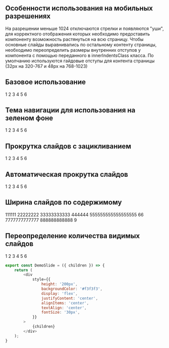
## Особенности использования на мобильных разрешениях
На разрешении меньше 1024 отключаются стрелки и появляются "уши",
для корректного отображения которых необходимо предоставить компоненту возможность растянуться на всю страницу.
Чтобы основные слайды выравнивались по остальному контенту страницы,
необходимо переопределить размеры внутренних отступов у компонента с помощью
переданного в innerIndentsClass класса.
По умолчанию используются гайдовые отступы для контента страницы (32px на 320-767 и 48px на 768-1023)

## Базовое использование

<Playground style={blockStyle}>
    <ContentArea disableIndents="mobile-tablet">
        <Carousel>
            <DemoSlide>1</DemoSlide>
            <DemoSlide>2</DemoSlide>
            <DemoSlide>3</DemoSlide>
            <DemoSlide>4</DemoSlide>
            <DemoSlide>5</DemoSlide>
            <DemoSlide>6</DemoSlide>
        </Carousel>
    </ContentArea>
</Playground>

## Тема навигации для использования на зеленом фоне

<Playground style={blockStyle}>
    <ContentArea disableIndents="mobile-tablet" outerBackgroundColor="green">
        <div style={blockStyle}>
            <Carousel navTheme="green">
                <DemoSlide>1</DemoSlide>
                <DemoSlide>2</DemoSlide>
                <DemoSlide>3</DemoSlide>
                <DemoSlide>4</DemoSlide>
                <DemoSlide>5</DemoSlide>
                <DemoSlide>6</DemoSlide>
            </Carousel>
        </div>
    </ContentArea>
</Playground>

## Прокрутка слайдов с зацикливанием

<Playground style={blockStyle}>
    <ContentArea disableIndents="mobile-tablet">
        <Carousel loop>
            <DemoSlide>1</DemoSlide>
            <DemoSlide>2</DemoSlide>
            <DemoSlide>3</DemoSlide>
            <DemoSlide>4</DemoSlide>
            <DemoSlide>5</DemoSlide>
            <DemoSlide>6</DemoSlide>
        </Carousel>
    </ContentArea>
</Playground>

## Автоматическая прокрутка слайдов

<Playground style={blockStyle}>
    <ContentArea disableIndents="mobile-tablet">
        <Carousel loop autoPlay>
            <DemoSlide>1</DemoSlide>
            <DemoSlide>2</DemoSlide>
            <DemoSlide>3</DemoSlide>
            <DemoSlide>4</DemoSlide>
            <DemoSlide>5</DemoSlide>
            <DemoSlide>6</DemoSlide>
        </Carousel>
    </ContentArea>
</Playground>

## Ширина слайдов по содержимому

<Playground style={blockStyle}>
    <ContentArea disableIndents="mobile-tablet">
        <Carousel slidesSettings={{
            0: { slidesPerView: 'auto', spaceBetween: 16 },
            768: { slidesPerView: 'auto', spaceBetween: 20 },
        }}>
            <DemoSlide>111111</DemoSlide>
            <DemoSlide>22222222</DemoSlide>
            <DemoSlide>33333333333</DemoSlide>
            <DemoSlide>444444</DemoSlide>
            <DemoSlide>555555555555555555</DemoSlide>
            <DemoSlide>66</DemoSlide>
            <DemoSlide>7777777777777</DemoSlide>
            <DemoSlide>888888888888</DemoSlide>
            <DemoSlide>9</DemoSlide>
        </Carousel>
    </ContentArea>
</Playground>

## Переопределение количества видимых слайдов

<Playground style={blockStyle}>
    <ContentArea disableIndents="mobile-tablet">
        <Carousel slidesSettings={{
            0: { slidesPerView: 1, spaceBetween: 16 },
            768: { slidesPerView: 2, spaceBetween: 20 },
            1280: { slidesPerView: 5, spaceBetween: 20 }
        }}>
            <DemoSlide>1</DemoSlide>
            <DemoSlide>2</DemoSlide>
            <DemoSlide>3</DemoSlide>
            <DemoSlide>4</DemoSlide>
            <DemoSlide>5</DemoSlide>
            <DemoSlide>6</DemoSlide>
        </Carousel>
    </ContentArea>
</Playground>

``` javascript
export const DemoSlide = ({ children }) => {
    return (
        <div
            style={{
                height: '200px',
                backgroundColor: '#f3f3f3',
                display: 'flex',
                justifyContent: 'center',
                alignItems: 'center',
                textAlign: 'center',
                fontSize: '30px',
            }}
        >
            {children}
        </div>
    );
}
```

